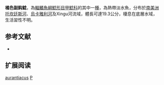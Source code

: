 {{Speciesbox
| name = 橘色副鈎鯰
| image = Parancistrus aurantiacus.JPG
| image_width = 250px
| image_caption = 
| status = NE
| status_system = IUCN3.1
| genus = Parancistrus
| species = aurantiacus
| authority = [[Castelnau|Castelnau]], 1855
| synonyms = *''Hypostomus aurantiacus'',Castelnau, 1855
*''Hypostomus nigricans'',Castelnau, 1855
*''Parancistrus nigricans'',Castelnau, 1855
*''Hypostomus vicinus'',Castelnau, 1855
}} 
'''橘色副鈎鯰'''，為[[輻鰭魚綱|輻鰭魚綱]][[鯰形目|鯰形目]][[甲鯰科|甲鯰科]]的其中一[[種|種]]，為熱帶淡水魚，分布於[[南美洲|南美洲]][[托坎廷斯河|托坎廷斯河]]、[[烏卡雅利河|烏卡雅利河]]及Xingu河流域，體長可達19.3公分，棲息在底層水域，生活習性不明。

==参考文献==
*{{FishBase_species|genus=Parancistrus|species=aurantiacus|year=2014|month=11}}

== 扩展阅读 ==
{{refbegin}}
{{wikispecies-inline|Parancistrus aurantiacus|橘色副鈎鯰}}
{{refend}}
{{Taxonbar|from=Q3759173}}

[[Category:副鈎鯰屬|aurantiacus]]
[[Category:1855年描述的魚類|P]]